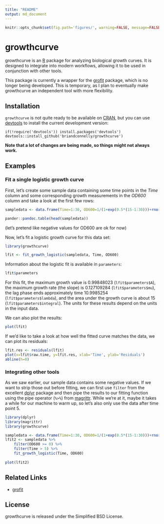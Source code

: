 ```yaml
---
title: "README"
output: md_document
---
```


```r
knitr::opts_chunk$set(fig.path='figures/', warning=FALSE, message=FALSE, error=FALSE)
``` 

# growthcurve

growthcurve is an [R](http://r-project.org) package for analyzing biological growth curves.
It is designed to integrate into modern workflows, allowing it to be used in conjunction with other tools.

This package is currently a wrapper for the [grofit](http://cran.r-project.org/web/packages/grofit/index.html) package, which is no longer being developed.
This is temporary, as I plan to eventually make growthcurve an independent tool with more flexibility.


## Installation

`growthcurve` is not quite ready to be available on [CRAN](http://cran.r-project.org), but you can use [devtools](http://cran.r-project.org/web/packages/devtools/index.html) to install the current development version:

    if(!require('devtools')) install.packages('devtools')
    devtools::install_github('briandconnelly/growthcurve')

**Note that a lot of changes are being made, so things might not always work.**


## Examples

### Fit a single logistic growth curve

First, let's create some sample data containing some time points in the *Time* column and some corresponding growth measurements in the *OD600* column and take a look at the first few rows:

```r
sampledata <- data.frame(Time=1:30, OD600=1/(1+exp(0.5*(15-1:30)))+rnorm(30)/20)
```

```r
pander::pandoc.table(head(sampledata))
```

(let's pretend like negative values for OD600 are ok for now)


Now, let's fit a logistic growth curve for this data set:

```r
library(growthcurve)

lfit <- fit_growth_logistic(sampledata, Time, OD600)
```

Information about the logistic fit is available in `parameters`:

```r
lfit$parameters
```

For this fit, the maximum growth value is 0.99848023 (`lfit$parameters$A`), the maximum growth rate (the slope) is 0.127109284 (`lfit$parameters$mu`), the lag phase ends approximately time 10.9985254 (`lfit$parameters$lambda`), and the area under the growth curve is about 15 (`lfit$parameters$integral`). The units for these results depend on the units in the input data.

We can also plot the results:

```r
plot(lfit)
```

If we'd like to take a look at how well the fitted curve matches the data, we can plot its residuals:

```r
lfit.res <- residuals(lfit)
plot(x=lfit$raw.time, y=lfit.res, xlab='Time', ylab='Residuals')
abline(h=0)
```


### Integrating other tools

As we saw earlier, our sample data contains some negative values. If we want to strip those out before fitting, we can first use `filter` from the excellent [dplyr](http://cran.r-project.org/web/packages/dplyr/index.html) package and then pipe the results to our fitting function using the pipe operator (`%>%`) from [magrittr](http://cran.r-project.org/web/packages/magrittr/index.html). While we're at it, maybe it takes a while for our machine to warm up, so let's also only use the data after time point 5.

```r
library(dplyr)
library(magrittr)
library(growthcurve)

sampledata <- data.frame(Time=1:30, OD600=1/(1+exp(0.5*(15-1:30)))+rnorm(30)/20)
lfit2 <- sampledata %>%
    filter(OD600 >= 0) %>%
    filter(Time > 5) %>%
    fit_growth_logistic(Time, OD600)
    
plot(lfit2)

```


## Related Links
* [grofit](http://cran.r-project.org/web/packages/grofit/index.html)


## License

growthcurve is released under the Simplified BSD License.
